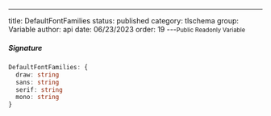 ---
title: DefaultFontFamilies
status: published
category: tlschema
group: Variable
author: api
date: 06/23/2023
order: 19
---<Small>Public Readonly Variable</Small>




##### Signature


```ts
DefaultFontFamilies: {
  draw: string
  sans: string
  serif: string
  mono: string
}
```

